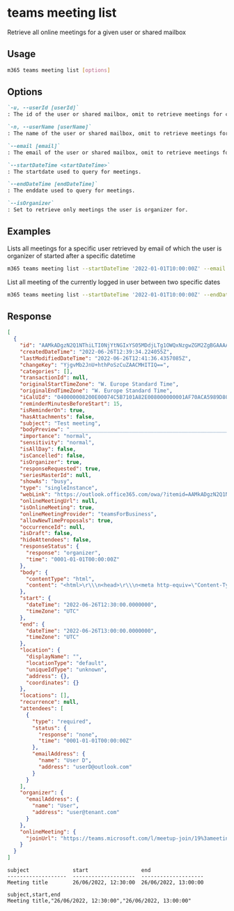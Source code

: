 
# teams meeting list

Retrieve all online meetings for a given user or shared mailbox

## Usage

```sh
m365 teams meeting list [options]
```

## Options

```md defintion-list
`-u, --userId [userId]`
: The id of the user or shared mailbox, omit to retrieve meetings for current signed in user. Use either `id`, `userName` or `email`, but not multiple.

`-n, --userName [userName]`
: The name of the user or shared mailbox, omit to retrieve meetings for current signed in user. Use either `id`, `userName` or `email`, but not multiple.

`--email [email]`
: The email of the user or shared mailbox, omit to retrieve meetings for current signed in user. Use either `id`, `userName` or `email`, but not multiple.

`--startDateTime <startDateTime>`
: The startdate used to query for meetings.

`--endDateTime [endDateTime]`
: The enddate used to query for meetings.

`--isOrganizer`
: Set to retrieve only meetings the user is organizer for.
```

<Global />

## Examples

Lists all meetings for a specific user retrieved by email of which the user is organizer of started after a specific datetime

```sh
m365 teams meeting list --startDateTime '2022-01-01T10:00:00Z' --email user@tenant.com --isOrganizer
```

List all meeting of the currently logged in user between two specific dates

```sh
m365 teams meeting list --startDateTime '2022-01-01T10:00:00Z' --endDateTime '2022-03-31T23:59:59Z'
```

## Response

<Tabs>
  <TabItem value="JSON">

  ```json
  [
    {
      "id": "AAMkADgzN2Q1NThiLTI0NjYtNGIxYS05MDdjLTg1OWQxNzgwZGM2ZgBGAAAAAAC6jQfUzacTSIHqMw2yacnUBwBiOC8xvYmdT6G2E_hLMK5kAAAAAAENAABiOC8xvYmdT6G2E_hLMK5kAAIw3TQIAAA=",
      "createdDateTime": "2022-06-26T12:39:34.224055Z",
      "lastModifiedDateTime": "2022-06-26T12:41:36.4357085Z",
      "changeKey": "YjgvMb2JnU+hthPoSzCuZAACMHITIQ==",
      "categories": [],
      "transactionId": null,
      "originalStartTimeZone": "W. Europe Standard Time",
      "originalEndTimeZone": "W. Europe Standard Time",
      "iCalUId": "040000008200E00074C5B7101A82E008000000001AF70ACA5989D801000000000000000010000000048716A892ACAE4DB6CC16097796C401",
      "reminderMinutesBeforeStart": 15,
      "isReminderOn": true,
      "hasAttachments": false,
      "subject": "Test meeting",
      "bodyPreview": "________________________________________________________________________________\r\\\nMicrosoft Teams meeting\r\\\nJoin on your computer or mobile app\r\\\nClick here to join the meeting\r\\\nLearn More | Meeting options\r\\\n___________________________________________",
      "importance": "normal",
      "sensitivity": "normal",
      "isAllDay": false,
      "isCancelled": false,
      "isOrganizer": true,
      "responseRequested": true,
      "seriesMasterId": null,
      "showAs": "busy",
      "type": "singleInstance",
      "webLink": "https://outlook.office365.com/owa/?itemid=AAMkADgzN2Q1NThiLTI0NjYtNGIxYS05MDdjLTg1OWQxNzgwZGM2ZgBGAAAAAAC6jQfUzacTSIHqMw2yacnUBwBiOC8xvYmdT6G2E%2BhLMK5kAAAAAAENAABiOC8xvYmdT6G2E%2BhLMK5kAAIw3TQIAAA%3D&exvsurl=1&path=/calendar/item",
      "onlineMeetingUrl": null,
      "isOnlineMeeting": true,
      "onlineMeetingProvider": "teamsForBusiness",
      "allowNewTimeProposals": true,
      "occurrenceId": null,
      "isDraft": false,
      "hideAttendees": false,
      "responseStatus": {
        "response": "organizer",
        "time": "0001-01-01T00:00:00Z"
      },
      "body": {
        "contentType": "html",
        "content": "<html>\r\\\n<head>\r\\\n<meta http-equiv=\"Content-Type\" content=\"text/html; charset=utf-8\">\r\\\n</head>\r\\\n<body>\r\\\n<div><br>\r\\\n<br>\r\\\n<br>\r\\\n<div style=\"width:100%; height:20px\"><span style=\"white-space:nowrap; color:#5F5F5F; opacity:.36\">________________________________________________________________________________</span>\r\\\n</div>\r\\\n<div class=\"me-email-text\" lang=\"en-US\" style=\"color:#252424; font-family:'Segoe UI','Helvetica Neue',Helvetica,Arial,sans-serif\">\r\\\n<div style=\"margin-top:24px; margin-bottom:20px\"><span style=\"font-size:24px; color:#252424\">Microsoft Teams meeting</span>\r\\\n</div>\r\\\n<div style=\"margin-bottom:20px\">\r\\\n<div style=\"margin-top:0px; margin-bottom:0px; font-weight:bold\"><span style=\"font-size:14px; color:#252424\">Join on your computer or mobile app</span>\r\\\n</div>\r\\\n<a href=\"https://teams.microsoft.com/l/meetup-join/19%3ameeting_OWIwM2MzNmQtZmY1My00MzM0LWIxMGQtYzkyNzI3OWU5ODMx%40thread.v2/0?context=%7b%22Tid%22%3a%22e1dd4023-a656-480a-8a0e-c1b1eec51e1d%22%2c%22Oid%22%3a%22fe36f75e-c103-410b-a18a-2bf6df06ac3a%22%7d\" class=\"me-email-headline\" style=\"font-size:14px; font-family:'Segoe UI Semibold','Segoe UI','Helvetica Neue',Helvetica,Arial,sans-serif; text-decoration:underline; color:#6264a7\">Click\r\\\n here to join the meeting</a> </div>\r\\\n<div style=\"margin-bottom:24px; margin-top:20px\"><a href=\"https://aka.ms/JoinTeamsMeeting\" class=\"me-email-link\" style=\"font-size:14px; text-decoration:underline; color:#6264a7; font-family:'Segoe UI','Helvetica Neue',Helvetica,Arial,sans-serif\">Learn More</a>\r\\\n | <a href=\"https://teams.microsoft.com/meetingOptions/?organizerId=fe36f75e-c103-410b-a18a-2bf6df06ac3a&amp;tenantId=e1dd4023-a656-480a-8a0e-c1b1eec51e1d&amp;threadId=19_meeting_OWIwM2MzNmQtZmY1My00MzM0LWIxMGQtYzkyNzI3OWU5ODMx@thread.v2&amp;messageId=0&amp;language=en-US\" class=\"me-email-link\" style=\"font-size:14px; text-decoration:underline; color:#6264a7; font-family:'Segoe UI','Helvetica Neue',Helvetica,Arial,sans-serif\">\r\\\nMeeting options</a> </div>\r\\\n</div>\r\\\n<div style=\"font-size:14px; margin-bottom:4px; font-family:'Segoe UI','Helvetica Neue',Helvetica,Arial,sans-serif\">\r\\\n</div>\r\\\n<div style=\"font-size:12px\"></div>\r\\\n</div>\r\\\n<div style=\"width:100%; height:20px\"><span style=\"white-space:nowrap; color:#5F5F5F; opacity:.36\">________________________________________________________________________________</span>\r\\\n</div>\r\\\n<div></div>\r\\\n</body>\r\\\n</html>\r\\\n"
      },
      "start": {
        "dateTime": "2022-06-26T12:30:00.0000000",
        "timeZone": "UTC"
      },
      "end": {
        "dateTime": "2022-06-26T13:00:00.0000000",
        "timeZone": "UTC"
      },
      "location": {
        "displayName": "",
        "locationType": "default",
        "uniqueIdType": "unknown",
        "address": {},
        "coordinates": {}
      },
      "locations": [],
      "recurrence": null,
      "attendees": [
        {
          "type": "required",
          "status": {
            "response": "none",
            "time": "0001-01-01T00:00:00Z"
          },
          "emailAddress": {
            "name": "User D",
            "address": "userD@outlook.com"
          }
        }
      ],
      "organizer": {
        "emailAddress": {
          "name": "User",
          "address": "user@tenant.com"
        }
      },
      "onlineMeeting": {
        "joinUrl": "https://teams.microsoft.com/l/meetup-join/19%3ameeting_OWIwM2MzNmQtZmY1My00MzM0LWIxMGQtYzkyNzI3OWU5ODMx%40thread.v2/0?context=%7b%22Tid%22%3a%22e1dd4023-a656-480a-8a0e-c1b1eec51e1d%22%2c%22Oid%22%3a%22fe36f75e-c103-410b-a18a-2bf6df06ac3a%22%7d"
      }
    }
  ]
  ```

  </TabItem>
  <TabItem value="Text">

  ```text
  subject              start                 end
  -------------------  --------------------  --------------------
  Meeting title        26/06/2022, 12:30:00  26/06/2022, 13:00:00
  ```

  </TabItem>
  <TabItem value="CSV">

  ```csv
  subject,start,end
  Meeting title,"26/06/2022, 12:30:00","26/06/2022, 13:00:00"
  ```

  </TabItem>
</Tabs>

